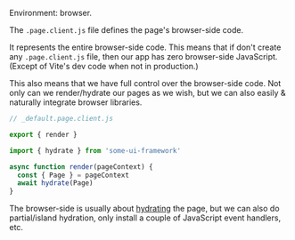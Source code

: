 Environment: browser.

The `.page.client.js` file defines the page's browser-side code.

It represents the entire browser-side code. This means that if don't create any `.page.client.js` file, then our app has zero browser-side JavaScript.
(Except of Vite's dev code when not in production.)

This also means that we have full control over the browser-side code. Not only can we render/hydrate our pages as we wish, but we can also easily & naturally integrate browser libraries.

```js
// _default.page.client.js

export { render }

import { hydrate } from 'some-ui-framework'

async function render(pageContext) {
  const { Page } = pageContext
  await hydrate(Page)
}
```

The browser-side is usually about [hydrating](/hydration) the page,
but we can also do partial/island hydration,
only install a couple of JavaScript event handlers,
etc.
